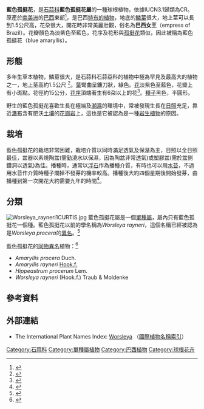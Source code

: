 {{Speciesbox
|image = Worsleya1.jpg
|image_caption =
|genus= Worsleya
|parent_authority=(W.Watson ex Traub) Traub
|species= procera
|authority=([[Charles_Antoine_Lemaire|Lem.]]) [[Hamilton_Paul_Traub|Traub]]<ref name="WCSP">{{Citation |contribution=''Worsleya procera''|title=World Checklist of Selected Plant Families |publisher=[[Royal_Botanic_Gardens,_Kew|Royal Botanic Gardens, Kew]] |url=http://apps.kew.org/wcsp/namedetail.do?name_id=291432 |accessdate=2012-12-29}}</ref>
|synonyms_ref=<ref>{{Cite web |url=http://www.theplantlist.org/tpl1.1/record/kew-291432 |title=The Plant List |access-date=2019-02-14 |archive-date=2019-02-14 |archive-url=https://web.archive.org/web/20190214174355/http://www.theplantlist.org/tpl1.1/record/kew-291432 |dead-url=no }}</ref><ref>[http://apps.kew.org/wcsp/namedetail.do?name_id=298863 Kew World Checklist of Selected Plant Families]</ref><ref>{{Cite web |url=http://www.tropicos.org/Name/100354478 |title=Tropicos, ''Worsleya'' (W. Watson ex Traub) Traub  |access-date=2019-02-14 |archive-date=2019-07-09 |archive-url=https://web.archive.org/web/20190709071644/http://www.tropicos.org/Name/100354478 |dead-url=no }}</ref>
|synonyms=
*''Amaryllis'' subg. ''Worselya'' <small>W.Watson ex Traub</small>  
* ''Hippeastrum procerum'' <small>Lem.</small>
* ''Amaryllis procera'' <small>Duch. 1863, illegitimate homonym not Salisb. 1796</small>
* ''Amaryllis rayneri'' <small>Hook.f.</small>
* ''Worsleya rayneri'' <small>(Hook.f.) Traub & Moldenke</small>
}}
'''藍色孤挺花'''，是[[石蒜科|石蒜科]]'''藍色孤挺花屬'''的一種球根植物，依據IUCN3.1歸類為CR。原產於[[南美洲|南美洲]]的[[巴西|巴西]]東部<ref>{{Cite web |title= Worsleya procera |url= http://apps.kew.org/wcsp/namedetail.do?name_id=291432 |publisher= World Checklist of Selected Plant Families: Royal Botanic Gardens, Kew |accessdate= 2011-12-05 |language=en}}</ref>，是巴西[[特有種|特有的植物]]，地底的[[鱗莖|鱗莖]]很大，地上莖可以長到1.5公尺高，花朶很大，開花時非常美麗壯觀，俗名為'''巴西女王'''（empress of Brazil）。花瓣顏色為淡紫色至藍色，花序及花形與[[孤挺花屬|孤挺花]]類似，因此被稱為藍色孤挺花（blue amaryllis）。

== 形態 ==
多年生草本植物，鱗莖很大，是石蒜科石蒜亞科的植物中極為罕見及最高大的植物之一，地上莖高約1.5公尺 <ref>{{Cite web |title= Worsleya |url= http://www.pacificbulbsociety.org/pbswiki/index.php/Worsleya |publisher= Pacific Bulb Society |accessdate= 2011-12-05 |language= en |archive-date= 2018-01-21 |archive-url= https://web.archive.org/web/20180121013234/http://www.pacificbulbsociety.org/pbswiki/index.php/Worsleya |dead-url= no }}</ref>。[[葉|葉]]彎曲呈鐮刀狀，綠色。[[花|花]]淡紫色至藍色，花瓣上有小斑點。花徑約15公分，[[花序|花序]]頂端著生有6朶以上的花<ref>{{Cite web |title= Worsleya procera (= W. rayneri, Hippeastrum procerum) - The Blue Amaryllis |url= http://www.strangewonderfulthings.com/184.htm |publisher= Strange Wonderful Things |accessdate= 2011-12-05 |language= en |archive-date= 2020-11-24 |archive-url= https://web.archive.org/web/20201124122253/https://www.strangewonderfulthings.com/184.htm |dead-url= no }}</ref>。[[種子|種子]]黑色，半圓形。

野生的藍色孤挺花喜歡生長在極端及[[潮濕|潮濕]]的環境中，常被發現生長在[[日照|日照]]充足，靠近[[瀑布|瀑布]]含有肥沃[[土壤|土壤]]的[[花崗岩|花崗岩]]上，這也是它被認為是一種[[岩生植物|岩生植物]]的原因。

== 栽培 == 
藍色孤挺花的栽培非常困難，栽培介質以同時滿足透氣及保溼為主，日照以全日照最佳，盆器以素燒陶盆(需勤澆水以保濕，因為陶盆非常透氣)或塑膠盆(需於盆側鑽洞以透氣)為佳。播種時，通常以[[浮石|浮石]]作為播種介質，有時也可以用[[水苔|水苔]]，不過用水苔作介質時種子爛掉不發芽的機率較高。播種後大約四個星期後開始發芽，由播種到第一次開花大約需要九年的時間<ref>{{Cite web |title= Worsleya rayneri |url= http://www.bulbsociety.org/GALLERY_OF_THE_WORLDS_BULBS/GRAPHICS/Worsleya/Worsleya_rayneri3/Worsleya_rayneri3.html |publisher= International Bulb Society |accessdate= 2011-12-05 |language= en |archive-url= https://web.archive.org/web/20110826125527/http://www.bulbsociety.org/GALLERY_OF_THE_WORLDS_BULBS/GRAPHICS/Worsleya/Worsleya_rayneri3/Worsleya_rayneri3.html |archive-date= 2011-08-26 |dead-url= yes }}</ref>。

== 分類 ==
[[File:Worsleya_rayneri1CURTIS.jpg|thumb]]
藍色孤挺花屬是一個[[單種屬|單種屬]]，屬內只有藍色孤挺花一個種。藍色孤挺花以前的學名稱為''Worsleya rayneri''，這個名稱已經被認為是''Worsleya procera''的[[異名|異名]]。<ref>{{Cite book |last=Mabberley |first=David |authorlink=David Mabberley |title=The plant-book. A portable dictionary of the higher plants. |url=https://archive.org/details/plantbookportabl0000mabb |publisher=Cambridge University Press |date=1987}}</ref>

藍色孤挺花的[[同物異名|同物異名]]植物：<ref>{{Cite web |title= Worsleya procera |url= http://www.theplantlist.org/tpl/record/kew-291432 |publisher= The Plant List |accessdate= 2011-12-05 |language=en}}</ref>
* ''Amaryllis procera'' Duch.
* ''Amaryllis rayneri'' [[Hook.f.|Hook.f.]]
* ''Hippeastrum procerum'' Lem.
* ''Worsleya rayneri'' (Hook.f.) Traub & Moldenke

== 參考資料 ==
{{Reflist}}

== 外部連結 ==
{{commons-inline |Worsleya |藍色孤挺花}}
{{wikispecies-inline |Worsleya procera |藍色孤挺花}}
* The International Plant Names Index: [http://www.ipni.org/ipni/advPlantNameSearch.do?find_family=&find_genus=Worsleya&find_species=&find_infrafamily=&find_infragenus=&find_infraspecies=&find_authorAbbrev=&find_includePublicationAuthors=on&find_includePublicationAuthors=off&find_includeBasionymAuthors=on&find_includeBasionymAuthors=off&find_publicationTitle=&find_isAPNIRecord=on&find_isAPNIRecord=false&find_isGCIRecord=on&find_isGCIRecord=false&find_isIKRecord=on&find_isIKRecord=false&find_rankToReturn=all&output_format=normal&find_sortByFamily=on&find_sortByFamily=off&query_type=by_query&back_page=plantsearch Worsleya] {{Wayback|url=http://www.ipni.org/ipni/advPlantNameSearch.do?find_family=&find_genus=Worsleya&find_species=&find_infrafamily=&find_infragenus=&find_infraspecies=&find_authorAbbrev=&find_includePublicationAuthors=on&find_includePublicationAuthors=off&find_includeBasionymAuthors=on&find_includeBasionymAuthors=off&find_publicationTitle=&find_isAPNIRecord=on&find_isAPNIRecord=false&find_isGCIRecord=on&find_isGCIRecord=false&find_isIKRecord=on&find_isIKRecord=false&find_rankToReturn=all&output_format=normal&find_sortByFamily=on&find_sortByFamily=off&query_type=by_query&back_page=plantsearch |date=20160317164451 }} （[[國際植物名稱索引|國際植物名稱索引]]） 
{{Taxonbar|from=Q2660994}}

[[Category:石蒜科|Category:石蒜科]]
[[Category:單種屬植物|Category:單種屬植物]]
[[Category:巴西植物|Category:巴西植物]]
[[Category:球根花卉|Category:球根花卉]]